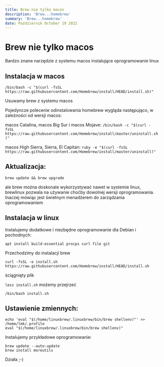 ```yaml
---
title: Brew nie tylko macos
description: 'Brew...homebrew'
summary: 'Brew...homebrew'
date: Październik October 19 2022
---
```


# Brew nie tylko macos

Bardzo znane narzędzie z systemu macos instalujące oprogramowanie linux

## Instalacja w macos

```
/bin/bash -c "$(curl -fsSL https://raw.githubusercontent.com/Homebrew/install/HEAD/install.sh)"
```

Usuwamy brew z systemu macos

Pojedyncze polecenie odinstalowania homebrew wygląda następująco, w zależności od wersji macos:

macos Catalina, macos Big Sur i macos Mojave:
`/bin/bash -c "$(curl -fsSL https://raw.githubusercontent.com/Homebrew/install/master/uninstall.sh)"`

macos High Sierra, Sierra, El Capitan:
`ruby -e "$(curl -fsSL https://raw.githubusercontent.com/Homebrew/install/master/uninstall)"`

## Aktualizacja:

`brew update && brew upgrade`

ale brew można doskonale wykorzystywać nawet w systemie linux, brewlinux pozwala na używanie choćby dowolnej wersji oprogramowania. Inaczej mówiąc jest świetnym menadżerem do zarządzania oprogramowaniem

## Instalacja w linux

Instalujemy dodatkowe i niezbędne oprogramowanie dla Debian i pochodnych:

```
apt install build-essential procps curl file git
```

Przechodzimy do instalacji brew

```
curl -fsSL -o install.sh https://raw.githubusercontent.com/Homebrew/install/HEAD/install.sh
```

ściągnięty plik

`less install.sh` możemy przejrzeć

```
/bin/bash install.sh
```

## Ustawienie zmiennych:

```
echo 'eval "$(/home/linuxbrew/.linuxbrew/bin/brew shellenv)"' >> /home/lmk/.profile
eval "$(/home/linuxbrew/.linuxbrew/bin/brew shellenv)"
```

Instalujemy przykładowe oprogramowanie:

```
brew update --auto-update
brew install moreutils
```

Działa ;-)
